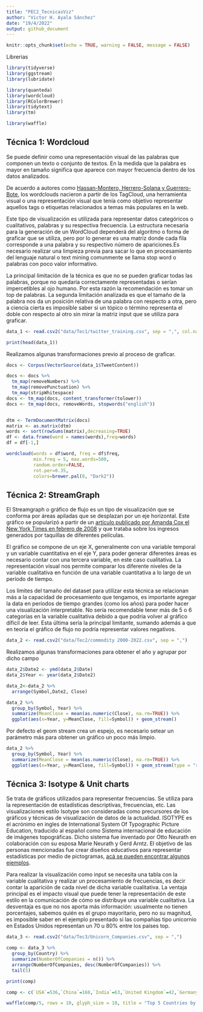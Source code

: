 ```yaml
---
title: "PEC2_TecnicasViz"
author: "Victor H. Ayala Sánchez"
date: "19/4/2022"
output: github_document
---
```


```r
knitr::opts_chunk$set(echo = TRUE, warning = FALSE, message = FALSE)
```


Librerias 

```r
library(tidyverse)
library(ggstream)
library(lubridate)

library(quanteda)
library(wordcloud)
library(RColorBrewer)
library(tidytext)
library(tm)

library(waffle)
```


## Técnica 1: Wordcloud 
Se puede definir como una representación visual de las palabras que componen un texto o conjunto de textos. En la medida que la palabra es mayor en tamaño significa que aparece con mayor frecuencia dentro de los datos analizados. 

De acuerdo a autores como [Hassan-Montero, Herrero-Solana y Guerrero-Bote](https://yusef.es/tagclouds_eyetracking.pdf), los wordclouds nacieron a partir de los TagCloud, una herramienta visual o una representación visual que tenía como objetivo representar aquellos tags o etiquetas relacionados a temas más populares en la web.

Este tipo de visualización es utilizada para representar datos categóricos o cualitativos, palabras y su respectiva frecuencia. La estructura necesaria para la generación de un WordCloud dependerá del algoritmo o forma de graficar que se utiliza, pero por lo generar es una matriz donde cada fila corresponde a una palabra y su respectivo número de apariciones.Es necesario realizar una limpieza previa para sacar lo que en procesamiento del lenguaje natural o text mining comunmente se llama stop word o palabras con poco valor informativo. 

La principal limitación de la técnica es que no se pueden graficar todas las palabras, porque no quedaría correctamente representadas o serían impercetibles al ojo humano. Por esta razón la recomendación es tomar un top de palabras. La segunda limitación analizada es que el tamaño de la palabra nos da un posición relativa de una palabra con respecto a otra, pero a ciencia cierta es imposible saber si un tópico o término representa el doble con respecto al otro sin mirar la matriz input que se utiliza para graficar. 



```r
data_1 <- read.csv2("data/Tec1/twitter_training.csv", sep = ",", col.names = c('TweetID','Entity','Sentiment','TweetContent'), nrows = 2500)

print(head(data_1))
```


Realizamos algunas transformaciones previo al proceso de graficar.

```r
docs <- Corpus(VectorSource(data_1$TweetContent))

docs <- docs %>%
  tm_map(removeNumbers) %>%
  tm_map(removePunctuation) %>%
  tm_map(stripWhitespace)
docs <- tm_map(docs, content_transformer(tolower))
docs <- tm_map(docs, removeWords, stopwords("english"))


dtm <- TermDocumentMatrix(docs)
matrix <- as.matrix(dtm)
words <- sort(rowSums(matrix),decreasing=TRUE) 
df <- data.frame(word = names(words),freq=words)
df = df[-1,]

wordcloud(words = df$word, freq = df$freq, 
          min.freq = 5, max.words=500, 
          random.order=FALSE, 
          rot.per=0.35,
          colors=brewer.pal(8, "Dark2"))
```


## Técnica 2: StreamGraph 

El Streamgraph o gráfico de flujo es un tipo de visualización que se conforma por áreas apiladas que se desplazan por un eje horizontal. Este gráfico se popularizó a partir de un [artículo publicado por Amanda Cox el New York Times en febrero de 2008](https://en.wikipedia.org/wiki/Streamgraph) y que trataba sobre los ingresos generados por taquillas de diferentes películas. 

El gráfico se compone de un eje X, generalmente con una variable temporal y un variable cuantitativa en el eje Y, para poder generar diferentes áreas es necesario contar con una tercera variable, en este caso cualitativa. La representación visual nos permite comparar los diferente niveles de la variable cualitativa en función de una variable cuantitativa a lo largo de un período de tiempo. 

Los limites del tamaño del dataset para utilizar esta técnica se relacionan más a la capacidad de procesamiento que tengamos, es importante agregar la data en períodos de tiempo grandes (como los años) para poder hacer una visualización interpretable. No sería recomendable tener más de 5 o 6 categorías en la variable cualitativa debido a que podría volver al gráfico díficil de leer. Esta última sería la principal limitante, sumando además a que en teoría el gráfico de flujo no podría representar valores negativos. 


```r
data_2 <- read.csv2("data/Tec2/commodity 2000-2022.csv", sep = ",")
```

Realizamos algunas transformaciones para obtener el año y agrupar por dicho campo

```r

data_2$Date2 <- ymd(data_2$Date)
data_2$Year <- year(data_2$Date2)

data_2<-data_2 %>% 
  arrange(Symbol,Date2, Close) 

data_2 %>% 
  group_by(Symbol, Year) %>% 
  summarize(MeanClose = mean(as.numeric(Close), na.rm=TRUE)) %>%
  ggplot(aes(x=Year, y=MeanClose, fill=Symbol)) + geom_stream()


```

Por defecto el geom stream crea un espejo, es necesario setear un parámetro más para obtener un gráfico un poco más limpio. 

```r
data_2 %>% 
  group_by(Symbol, Year) %>% 
  summarize(MeanClose = mean(as.numeric(Close), na.rm=TRUE)) %>%
  ggplot(aes(x=Year, y=MeanClose, fill=Symbol)) + geom_stream(type = "ridge") 
```


## Técnica 3: Isotype & Unit charts

Se trata de gráficos utilizados para representar frecuencias. Se utiliza para la representación de estadísticas descriptivas, frecuencias, etc. Las visualizaciones estilo Isotype son consideradas como precursores de los gráficos y técnicas de visualización de datos de la actualidad. ISOTYPE es el acrónimo en ingles de International System Of Typographic Picture Education, traducido al español como Sistema internacional de educación de imágenes topográficas. Dicho sistema fue inventado por Otto Neurath en colaboración con su esposa Marie Neurath y Gerd Arntz. El objetivo de las personas mencionadas fue crear diseños educativos para representar estadísticas por medio de pictogramas, [acá se pueden encontrar algunos ejemplos](https://datavizblog.com/2013/08/06/dataviz-history-isotype-charts-the-vintage-visual-language-that-gave-rise-to-modern-infographics/).

Para realizar la visualización como input se necesita una tabla con la variable cualitativa y realizar un procesamiento de frecuencias, es decir contar la aparición de cada nivel de dicha variable cualitativa. La ventaja principal es el impacto visual que puede tener la representación de este estilo en la comunicación de cómo se distribuye una variable cualitativa. La desventaja es que no nos aporta más información: usualmente no tienen porcentajes, sabemos quién es el grupo mayoritario, pero no su magnitud, es imposible saber en el ejemplo presentado si las compañías tipo unicornio en Estados Unidos representan un 70 u 80% entre los países top.



```r
data_3 <- read.csv2("data/Tec3/Unicorn_Companies.csv", sep = ",")
```

```r
comp <- data_3 %>% 
  group_by(Country) %>% 
  summarize(NumberOfCompanies = n()) %>% 
  arrange(NumberOfCompanies, desc(NumberOfCompanies)) %>% 
  tail(5)
```


```r
print(comp)
```


```r
comp <- c(`USA`=536,`China`=168,`India`=63,`United Kingdom`=42,`Germany`=24)

waffle(comp/5, rows = 10, glyph_size = 10, title = "Top 5 Countries by Number of Unicorn Companies",  pad = 12)
```

